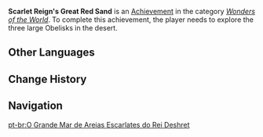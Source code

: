 {{Stub|Unlock requirements}}
{{Achievement Infobox
|title        = 
|id           = 81281
|order id     = 1267
|category     = Wonders of the World
|description  = Explore the three large Obelisks in the desert.
|requirements = 
|primogems    = 5
|tracking     = 
|topic        = 
|hidden       = 1
|type         = Exploration
}}
'''Scarlet Reign's Great Red Sand''' is an [[Achievement]] in the category ''[[Wonders of the World]]''. To complete this achievement, the player needs to explore the three large Obelisks in the desert.
<!--
==Notes==

==Trivia==

==Video Guides==
{{EVT
|video1   = 
|caption1 = 
}}
-->
==Other Languages==
{{Other Languages
|en      = Scarlet Reign's Great Red Sand
|zhs     = 赤王时代的沙漠与大赤沙海
|zhs_rm  = Chìwáng Shídài de Shāmò yǔ Dà-chìshāhǎi
|zht     = 赤王時代的沙漠與大赤沙海
|zht_rm  = Chìwáng Shídài de Shāmò yǔ Dà-chìshāhǎi
|zh_tl   = The Desert and the Great Red Sand Sea During King Deshret's Reign
|ja      = キングデシェレト時代の砂漠と大赤砂海
|ja_rm   = Kingu Deshereto Jidai no Sabaku to Daisekisakai{{Assumed}}
|ja_tl   = 
|ko      = 적왕 시대의 사막과 적색 모래바다
|ko_rm   = Jeogwang Sidae-ui Samakgwa Jeoksaek Moraebada
|ko_tl   = Red King's Reign's Desert and Red Sand Sea
|es      = El Gran Desierto Escarlata del Rey Deshret
|es_tl   = The Great Scarlet Desert of King Deshret
|fr      = La mer de sable du règne écarlate
|fr_tl   = Scarlet Reign's Sea of Sand
|ru      = Море красных песков времён царя Дешрета
|ru_tl   = Sea of Red Sand of King Deshret's Times
|th      = ทะเลทราย กับ Great Red Sand ในสมัยของราชา Deshret
|th_rm   = 
|th_tl   = 
|vi      = Sa Mạc Thời Đại Vua Deshret Và Biển Cát Đỏ
|vi_tl   = 
|de      = Wüste und Rotes Sandmeer im Zeitalter des Königs Deshret
|de_tl   = Desert and Red Sand Sea in the Age of King Deshret
|id      = Zaman Kemerahan Raja Padang Pasir
|id_tl   = Reddish Age of the King of the Desert
|pt      = O Grande Mar de Areias Escarlates do Rei Deshret
|pt_tl   = 
|tr      = Kızıl Hükmün Büyük Kızıl Çölü
|tr_tl   = 
|it      = Grande Sabbia Rossa del regno del Re scarlatto
|it_tl   = 
}}

==Change History==
{{Change History|3.1}}
<!--
==References==
{{Reflist}}
-->
==Navigation==
{{Achievement Navbox}}

[[pt-br:O Grande Mar de Areias Escarlates do Rei Deshret]]